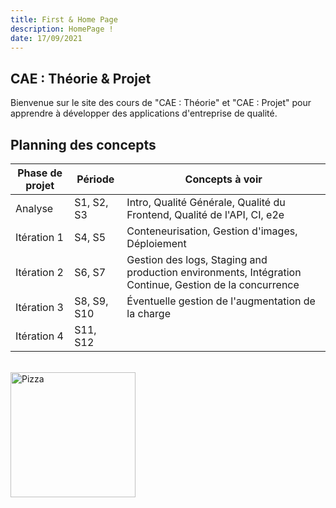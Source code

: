 ```yaml
---
title: First & Home Page
description: HomePage !
date: 17/09/2021
---
```

## CAE : Théorie & Projet

Bienvenue sur le site des cours de "CAE : Théorie" et "CAE : Projet" pour apprendre à développer des applications d'entreprise de qualité.

## Planning des concepts


| Phase de projet      | Période      | Concepts à voir                         |
|----------------------|------------|----------------------------------|
| Analyse       | S1, S2, S3 | Intro, Qualité Générale, Qualité du Frontend, Qualité de l'API, CI, e2e        |
| Itération 1        | S4, S5 | Conteneurisation, Gestion d'images, Déploiement             |
| Itération 2            | S6, S7 | Gestion des logs, Staging and production environments, Intégration Continue, Gestion de la concurrence    |
| Itération 3 | S8, S9, S10 |  Éventuelle gestion de l'augmentation de la charge   |
| Itération 4              | S11, S12 |    |

<br/>

<Image src="/pizza.avif" alt="Pizza" width="200" height="200" />






